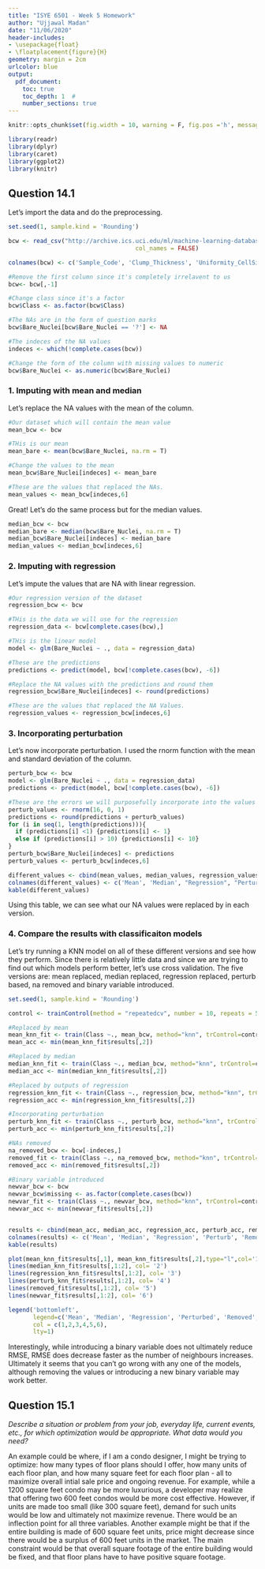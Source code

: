---
title: "ISYE 6501 - Week 5 Homework"
author: "Ujjawal Madan"
date: "11/06/2020"
header-includes:
- \usepackage{float} 
- \floatplacement{figure}{H}
geometry: margin = 2cm
urlcolor: blue
output: 
  pdf_document:
    toc: true 
    toc_depth: 1  #
    number_sections: true 
---

```{r global options, include=FALSE}
knitr::opts_chunk$set(fig.width = 10, warning = F, fig.pos ='h', message = F, error = F)
```

```{r}
library(readr)
library(dplyr)
library(caret)
library(ggplot2)
library(knitr)
```

## Question 14.1

Let's import the data and do the preprocessing.

```{r}

set.seed(1, sample.kind = 'Rounding')

bcw <- read_csv("http://archive.ics.uci.edu/ml/machine-learning-databases/breast-cancer-wisconsin/breast-cancer-wisconsin.data", 
                                    col_names = FALSE)

colnames(bcw) <- c('Sample_Code', 'Clump_Thickness', 'Uniformity_CellSize', 'Uniformity_CellShape', 'Marginal_Adhesion', 'Single_CellSize', 'Bare_Nuclei', 'Bland_Chromatin', 'Normal_Nucleoli', 'Mitoses', 'Class')

#Remove the first column since it's completely irrelavent to us
bcw<- bcw[,-1]

#Change class since it's a factor
bcw$Class <- as.factor(bcw$Class)

#The NAs are in the form of question marks
bcw$Bare_Nuclei[bcw$Bare_Nuclei == '?'] <- NA

#The indeces of the NA values
indeces <- which(!complete.cases(bcw))

#Change the form of the column with missing values to numeric
bcw$Bare_Nuclei <- as.numeric(bcw$Bare_Nuclei)

```

### 1. Imputing with mean and median

Let's replace the NA values with the mean of the column.

```{r}

#Our dataset which will contain the mean value
mean_bcw <- bcw

#THis is our mean
mean_bare <- mean(bcw$Bare_Nuclei, na.rm = T)

#Change the values to the mean
mean_bcw$Bare_Nuclei[indeces] <- mean_bare

#These are the values that replaced the NAs.
mean_values <- mean_bcw[indeces,6]

```

Great! Let's do the same process but for the median values.

```{r}

median_bcw <- bcw
median_bare <- median(bcw$Bare_Nuclei, na.rm = T)
median_bcw$Bare_Nuclei[indeces] <- median_bare
median_values <- median_bcw[indeces,6]

```

### 2. Imputing with regression

Let's impute the values that are NA with linear regression.

```{r}
#Our regression version of the dataset
regression_bcw <- bcw

#THis is the data we will use for the regression
regression_data <- bcw[complete.cases(bcw),]

#THis is the linear model
model <- glm(Bare_Nuclei ~ ., data = regression_data)

#These are the predictions
predictions <- predict(model, bcw[!complete.cases(bcw), -6])

#Replace the NA values with the predictions and round them
regression_bcw$Bare_Nuclei[indeces] <- round(predictions)

#These are the values that replaced the NA Values.
regression_values <- regression_bcw[indeces,6]


```

### 3. Incorporating perturbation

Let's now incorporate perturbation. I used the rnorm function with the mean and standard deviation of the column.

```{r}

perturb_bcw <- bcw
model <- glm(Bare_Nuclei ~ ., data = regression_data)
predictions <- predict(model, bcw[!complete.cases(bcw), -6])

#These are the errors we will purposefully incorporate into the values we will replace the NAs with
perturb_values <- rnorm(16, 0, 1)
predictions <- round(predictions + perturb_values)
for (i in seq(1, length(predictions))){
  if (predictions[i] <1) {predictions[i] <- 1}
  else if (predictions[i] > 10) {predictions[i] <- 10}
}
perturb_bcw$Bare_Nuclei[indeces] <- predictions
perturb_values <- perturb_bcw[indeces,6]

different_values <- cbind(mean_values, median_values, regression_values, perturb_values)
colnames(different_values) <- c('Mean', 'Median', "Regression", "Perturbation")
kable(different_values)

```

Using this table, we can see what our NA values were replaced by in each version.

### 4. Compare the results with classificaiton models

Let's try running a KNN model on all of these different versions and see how they perform. Since there is relatively little data and since we are trying to find out which models perform better, let's use cross validation. The five versions are: mean replaced, median replaced, regression replaced, perturb based, na removed and binary variable introduced.

```{r}
set.seed(1, sample.kind = 'Rounding')

control <- trainControl(method = "repeatedcv", number = 10, repeats = 5)

#Replaced by mean
mean_knn_fit <- train(Class ~., mean_bcw, method="knn", trControl=control, tuneGrid = data.frame(k = seq(1, 500, 25)))
mean_acc <- min(mean_knn_fit$results[,2])

#Replaced by median
median_knn_fit <- train(Class ~., median_bcw, method="knn", trControl=control, tuneGrid = data.frame(k = seq(1, 500, 25)))
median_acc <- min(median_knn_fit$results[,2])

#Replaced by outputs of regression
regression_knn_fit <- train(Class ~., regression_bcw, method="knn", trControl=control, tuneGrid = data.frame(k = seq(1, 500, 25)))
regression_acc <- min(regression_knn_fit$results[,2])

#Incorporating perturbation
perturb_knn_fit <- train(Class ~., perturb_bcw, method="knn", trControl=control, tuneGrid = data.frame(k = seq(1, 500, 25)))
perturb_acc <- min(perturb_knn_fit$results[,2])

#NAs removed
na_removed_bcw <- bcw[-indeces,]
removed_fit <- train(Class ~., na_removed_bcw, method="knn", trControl=control, tuneGrid = data.frame(k = seq(1, 500, 25)))
removed_acc <- min(removed_fit$results[,2])

#Binary variable introduced
newvar_bcw <- bcw
newvar_bcw$missing <- as.factor(complete.cases(bcw))
newvar_fit <- train(Class ~., newvar_bcw, method="knn", trControl=control, tuneGrid = data.frame(k = seq(1, 500, 25)),na.action = na.omit)
newvar_acc <- min(newvar_fit$results[,2])


results <- cbind(mean_acc, median_acc, regression_acc, perturb_acc, removed_acc, newvar_acc)
colnames(results) <- c('Mean', 'Median', 'Regression', 'Perturb', 'Removed', 'New Binary')
kable(results)

```

```{r}

plot(mean_knn_fit$results[,1], mean_knn_fit$results[,2],type="l",col='1', ylab = 'RMSE', xlab = 'Number of Neighbours')
lines(median_knn_fit$results[,1:2], col= '2')
lines(regression_knn_fit$results[,1:2], col= '3')
lines(perturb_knn_fit$results[,1:2], col= '4')
lines(removed_fit$results[,1:2], col= '5')
lines(newvar_fit$results[,1:2], col= '6')

legend('bottomleft',
       legend=c('Mean', 'Median', 'Regression', 'Perturbed', 'Removed', 'New Binary'), 
       col = c(1,2,3,4,5,6),
       lty=1)
```


Interestingly, while introducing a binary variable does not ultimately reduce RMSE, RMSE does decrease faster as the number of neighbours increases.
Ultimately it seems that you can't go wrong with any one of the models, although removing the values or introducing a new binary variable may work better.

## Question 15.1

*Describe a situation or problem from your job, everyday life, current events, etc., for which optimization would be appropriate. What data would you need?*

An example could be where, if I am a condo designer, I might be trying to optimize: how many types of floor plans should I offer, how many units of each floor plan, and how many square feet for each floor plan - all to maximize overall intial sale price and ongoing revenue. For example, while a 1200 square feet condo may be more luxurious, a developer may realize that offering two 600 feet condos would be more cost effective. However, if units are made too small (like 300 square feet), demand for such units would be low and ultimately not maximize revenue. There would be an inflection point for all three variables. Another example might be that if the entire building is made of 600 square feet units, price might decrease since there would be a surplus of 600 feet units in the market. The main constraint would be that overall square footage of the entire building would be fixed, and that floor plans have to have positive square footage. 



